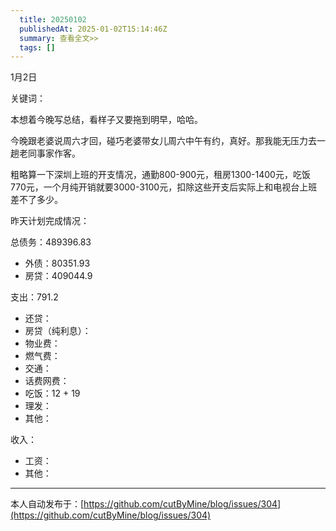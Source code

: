 ```yaml
---
  title: 20250102
  publishedAt: 2025-01-02T15:14:46Z
  summary: 查看全文>>
  tags: []
---
```


1月2日 

关键词：

本想着今晚写总结，看样子又要拖到明早，哈哈。

今晚跟老婆说周六才回，碰巧老婆带女儿周六中午有约，真好。那我能无压力去一趟老同事家作客。

粗略算一下深圳上班的开支情况，通勤800-900元，租房1300-1400元，吃饭770元，一个月纯开销就要3000-3100元，扣除这些开支后实际上和电视台上班差不了多少。

昨天计划完成情况：

总债务：489396.83
- 外债：80351.93
- 房贷：409044.9

支出：791.2
- 还贷：
- 房贷（纯利息）：
- 物业费：
- 燃气费：
- 交通：
- 话费网费：
- 吃饭：12 + 19
- 理发：
- 其他：

收入：
- 工资：
- 其他：


---
本人自动发布于：[https://github.com/cutByMine/blog/issues/304](https://github.com/cutByMine/blog/issues/304)
